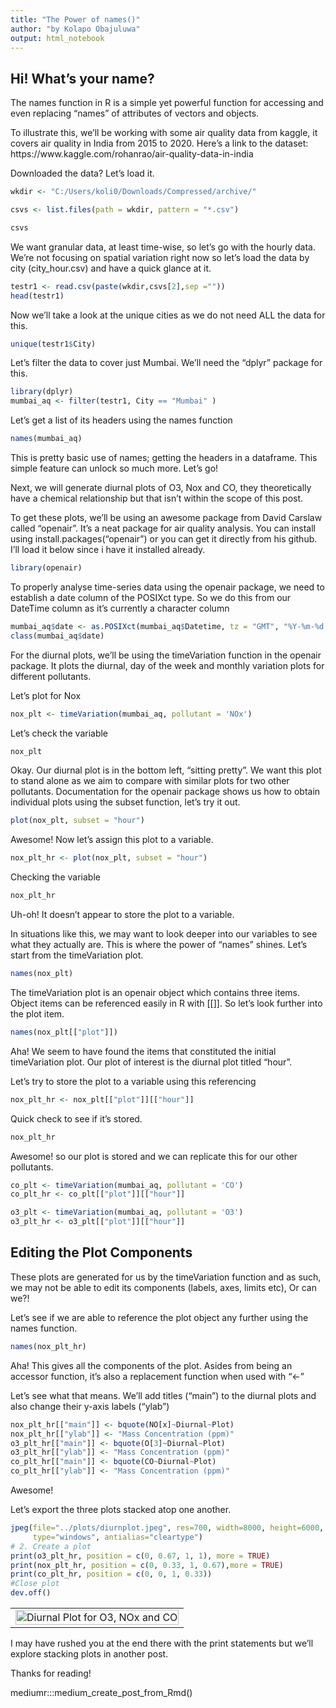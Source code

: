 ```yaml
---
title: "The Power of names()"
author: "by Kolapo Obajuluwa"
output: html_notebook
---
```

## Hi! What's your name?

The names function in R is a simple yet powerful function for accessing and even replacing "names" of attributes of vectors and objects.

To illustrate this, we'll be working with some air quality data from kaggle, it covers air quality in India from 2015 to 2020. Here's a link to the dataset: https://www.kaggle.com/rohanrao/air-quality-data-in-india

Downloaded the data? Let's load it.


```r
wkdir <- "C:/Users/koli0/Downloads/Compressed/archive/"

csvs <- list.files(path = wkdir, pattern = "*.csv")

csvs
```
We want granular data, at least time-wise, so let's go with the hourly data. We're not focusing on spatial variation right now so let's load the data by city (city_hour.csv) and have a quick glance at it.

```r
testr1 <- read.csv(paste(wkdir,csvs[2],sep =""))
head(testr1)
```
Now we'll take a look at the unique cities as we do not need ALL the data for this.


```r
unique(testr1$City)
```
Let's filter the data to cover just Mumbai. We'll need the "dplyr" package for this.
```r
library(dplyr)
mumbai_aq <- filter(testr1, City == "Mumbai" )
```
Let's get a list of its headers using the names function

```r
names(mumbai_aq)
```
This is pretty basic use of names; getting the headers in a dataframe. This simple feature can unlock so much more. Let's go!

Next, we will generate diurnal plots of O3, Nox and CO, they theoretically have a chemical relationship but that isn't within the scope of this post.

To get these plots, we'll be using an awesome package from David Carslaw called "openair". It's a neat package for air quality analysis. You can install using install.packages("openair") or you can get it directly from his github. I'll load it below since i have it installed already.

```r
library(openair)
```
To properly analyse time-series data using the openair package, we need to establish a date column of the POSIXct type. So we do this from our DateTime column as it's currently a character column

```r
mumbai_aq$date <- as.POSIXct(mumbai_aq$Datetime, tz = "GMT", "%Y-%m-%d %H:%M:%S")
class(mumbai_aq$date)
```
For the diurnal plots, we'll be using the timeVariation function in the openair package. It plots the diurnal, day of the week and monthly variation plots for different pollutants.

Let's plot for Nox

```r
nox_plt <- timeVariation(mumbai_aq, pollutant = 'NOx')
```
Let's check the variable

```r
nox_plt
```
Okay. Our diurnal plot is in the bottom left, "sitting pretty". We want this plot to stand alone as we aim to compare with similar plots for two other pollutants. Documentation for the openair package shows us how to obtain individual plots using the subset function, let's try it out.

```r
plot(nox_plt, subset = "hour")
```
Awesome! Now let's assign this plot to a variable.

```r
nox_plt_hr <- plot(nox_plt, subset = "hour")
```
Checking the variable

```r
nox_plt_hr
```
Uh-oh! It doesn't appear to store the plot to a variable.

In situations like this, we may want to look deeper into our variables to see what they actually are. This is where the power of "names" shines. Let's start from the timeVariation plot.

```r
names(nox_plt)
```
The timeVariation plot is an openair object which contains three items.
Object items can be referenced easily in R with [[]]. So let's look further into the plot item.

```r
names(nox_plt[["plot"]])
```
Aha! We seem to have found the items that constituted the initial timeVariation plot.
Our plot of interest is the diurnal plot titled "hour".

Let's try to store the plot to a variable using this referencing
```r
nox_plt_hr <- nox_plt[["plot"]][["hour"]]
```
Quick check to see if it's stored.

```r
nox_plt_hr
```
Awesome! so our plot is stored and we can replicate this for our other pollutants.

```r
co_plt <- timeVariation(mumbai_aq, pollutant = 'CO')
co_plt_hr <- co_plt[["plot"]][["hour"]]

o3_plt <- timeVariation(mumbai_aq, pollutant = 'O3')
o3_plt_hr <- o3_plt[["plot"]][["hour"]]
```
## Editing the Plot Components

These plots are generated for us by the timeVariation function and as such, we may not be able to edit its components (labels, axes, limits etc), Or can we?!

Let's see if we are able to reference the plot object any further using the names function.

```r
names(nox_plt_hr)
```
Aha! This gives all the components of the plot. Asides from being an accessor function, it's also a replacement function when used with "<-"

Let's see what that means. We'll add titles ("main") to the diurnal plots and also change their y-axis labels ("ylab")

```r
nox_plt_hr[["main"]] <- bquote(NO[x]~Diurnal~Plot)
nox_plt_hr[["ylab"]] <- "Mass Concentration (ppm)"
o3_plt_hr[["main"]] <- bquote(O[3]~Diurnal~Plot)
o3_plt_hr[["ylab"]] <- "Mass Concentration (ppm)"
co_plt_hr[["main"]] <- bquote(CO~Diurnal~Plot)
co_plt_hr[["ylab"]] <- "Mass Concentration (ppm)"
```

Awesome!

Let's export the three plots stacked atop one another.

```r
jpeg(file="../plots/diurnplot.jpeg", res=700, width=8000, height=6000, pointsize=10,
     type="windows", antialias="cleartype")
# 2. Create a plot
print(o3_plt_hr, position = c(0, 0.67, 1, 1), more = TRUE)
print(nox_plt_hr, position = c(0, 0.33, 1, 0.67),more = TRUE)
print(co_plt_hr, position = c(0, 0, 1, 0.33))
#Close plot
dev.off()
```


---
![Diurnal Plot for O3, NOx and CO](../plots/diurnplot.jpeg){width=100%}
---
I may have rushed you at the end there with the print statements but we'll explore stacking plots in  another post.

Thanks for reading!


mediumr:::medium_create_post_from_Rmd()







